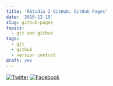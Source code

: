 ```yaml
---
title: 'RStudio 2 GitHub: GitHub Pages'
date: '2016-12-19'
slug: github-pages
topics:
  - git and github
tags:
  - git
  - github
  - version control
draft: yes
---
```


[![Twitter](http://i.imgur.com/tXSoThF.png)](https://twitter.com/login?redirect_after_login=%2Fhome%3Fstatus)
[![Facebook](http://i.imgur.com/P3YfQoD.png)](https://www.facebook.com/sharer/sharer.php?u=)
